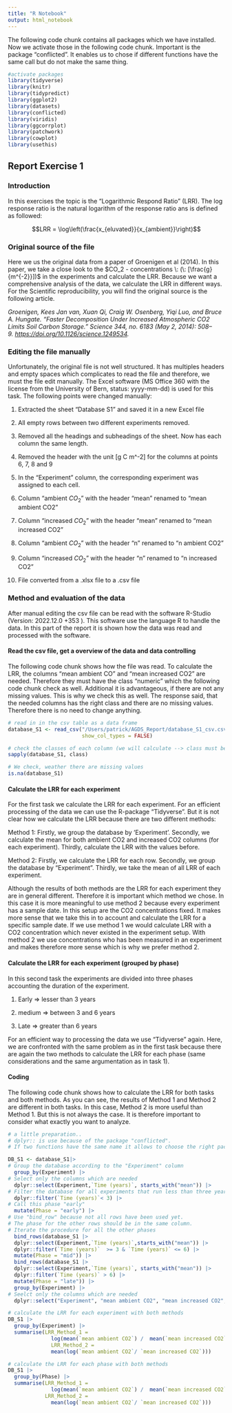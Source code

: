 ```yaml
---
title: "R Notebook"
output: html_notebook
---
```


The following code chunk contains all packages which we have installed.
Now we activate those in the following code chunk. Important is the
package "conflicted". It enables us to chose if different functions have
the same call but do not make the same thing.

```r
#activate packages
library(tidyverse)
library(knitr)
library(tidypredict)
library(ggplot2)
library(datasets)
library(conflicted)
library(viridis)
library(ggcorrplot)
library(patchwork)
library(cowplot)
library(usethis)
```

## Report Exercise 1

### Introduction

In this exercises the topic is the "Logarithmic Respond Ratio" (LRR).
The log response ratio is the natural logarithm of the response ratio
ans is defined as followed:

$$LRR = \log\left(\frac{x_{eluvated}}{x_{ambient}}\right)$$

### Original source of the file

Here we us the original data from a paper of Groenigen et al (2014). In
this paper, we take a close look to the
$CO_2 - concentrations \: (\: [\frac{g}{m^{-2}}])$ in the experiments
and calculate the LRR. Because we want a comprehensive analysis of the
data, we calculate the LRR in different ways. For the Scientific
reproducibility, you will find the original source is the following
article.

*Groenigen, Kees Jan van, Xuan Qi, Craig W. Osenberg, Yiqi Luo, and
Bruce A. Hungate. "Faster Decomposition Under Increased Atmospheric CO2
Limits Soil Carbon Storage." Science 344, no. 6183 (May 2, 2014):
508--9. <https://doi.org/10.1126/science.1249534>.*

### Editing the file manually

Unfortunately, the original file is not well structured. It has
multiples headers and empty spaces which complicates to read the file
and therefore, we must the file edit manually. The Excel software (MS
Office 360 with the license from the University of Bern, status:
yyyy-mm-dd) is used for this task. The following points were changed
manually:

1.  Extracted the sheet "Database S1" and saved it in a new Excel file

2.  All empty rows between two different experiments removed.

3.  Removed all the headings and subheadings of the sheet. Now has each
    column the same length.

4.  Removed the header with the unit [g C m\^-2] for the columns at
    points 6, 7, 8 and 9

5.  In the "Experiment" column, the corresponding experiment was
    assigned to each cell.

6.  Column "ambient $CO_2$" with the header "mean" renamed to "mean
    ambient CO2"

7.  Column "increased $CO_2$" with the header "mean" renamed to "mean
    increased CO2"

8.  Column "ambient $CO_2$" with the header "n" renamed to "n ambient
    CO2"

9.  Column "increased $CO_2$" with the header "n" renamed to "n
    increased CO2"

10. File converted from a .xlsx file to a .csv file

### Method and evaluation of the data

After manual editing the csv file can be read with the software R-Studio
(Version: 2022.12.0 +353 ). This software use the language R to handle
the data. In this part of the report it is shown how the data was read
and processed with the software.

#### Read the csv file, get a overview of the data and data controlling

The following code chunk shows how the file was read. To calculate the
LRR, the columns "mean ambient CO" and "mean increased CO2" are needed.
Therefore they must have the class "numeric" which the following code
chunk check as well. Additional it is advantageous, if there are not any
missing values. This is why we check this as well. The response said,
that the needed columns has the right class and there are no missing
values. Therefore there is no need to change anything.

```r
# read in in the csv table as a data frame
database_S1 <- read_csv("/Users/patrick/AGDS_Report/database_S1_csv.csv",
                        show_col_types = FALSE)

# check the classes of each column (we will calculate --> class must be numeric)
sapply(database_S1, class)

# We check, weather there are missing values
is.na(database_S1)
```

#### Calculate the LRR for each experiment

For the first task we calculate the LRR for each experiment. For an
efficient processing of the data we can use the R-package "Tidyverse".
But it is not clear how we calculate the LRR because there are two
different methods:

Method 1: Firstly, we group the database by 'Experiment'. Secondly, we
calculate the mean for both ambient CO2 and increased CO2 columns (for
each experiment). Thirdly, calculate the LRR with the values before.

Method 2: Firstly, we calculate the LRR for each row. Secondly, we group
the database by "Experiment". Thirdly, we take the mean of all LRR of
each experiment.

Although the results of both methods are the LRR for each experiment
they are in general different. Therefore it is important which method we
chose. In this case it is more meaningful to use method 2 because every
experiment has a sample date. In this setup are the CO2 concentrations
fixed. It makes more sense that we take this in to account and calculate
the LRR for a specific sample date. If we use method 1 we would
calculate LRR with a CO2 concentration which never existed in the
experiment setup. With method 2 we use concentrations who has been
measured in an experiment and makes therefore more sense which is why we
prefer method 2.

#### Calculate the LRR for each experiment (grouped by phase)

In this second task the experiments are divided into three phases
accounting the duration of the experiment.

1)  Early $\Longrightarrow$ lesser than 3 years

2)  medium $\Longrightarrow$ between 3 and 6 years

3)  Late $\Longrightarrow$ greater than 6 years

For an efficient way to processing the data we use "Tidyverse" again.
Here, we are confronted with the same problem as in the first task
because there are again the two methods to calculate the LRR for each
phase (same considerations and the same argumentation as in task 1).

#### Coding

The following code chunk shows how to calculate the LRR for both tasks
and both methods. As you can see, the results of Method 1 and Method 2
are different in both tasks. In this case, Method 2 is more useful than
Method 1. But this is not always the case. It is therefore important to
consider what exactly you want to analyze.

```r
# a little preparation..
# dplyr:: is use because of the package "conflicted".
# If two functions have the same name it allows to choose the right package.

DB_S1 <- database_S1|>
# Group the database according to the "Experiment" column  
  group_by(Experiment) |>
# Select only the columns which are needed  
  dplyr::select(Experiment,`Time (years)`, starts_with("mean")) |>
# Filter the database for all experiments that run less than three years
  dplyr::filter(`Time (years)`< 3) |>
# Call this phase "early"  
  mutate(Phase = "early") |>
# Use "bind_row" because not all rows have been used yet. 
# The phase for the other rows should be in the same column. 
# Iterate the procedure for all the other phases   
  bind_rows(database_S1 |>
  dplyr::select(Experiment,`Time (years)`,starts_with("mean")) |>
  dplyr::filter(`Time (years)`  >= 3 & `Time (years)` <= 6) |>
  mutate(Phase = "mid")) |>
  bind_rows(database_S1 |>
  dplyr::select(Experiment,`Time (years)`, starts_with("mean")) |>
  dplyr::filter(`Time (years)` > 6) |>
  mutate(Phase = "late")) |>
  group_by(Experiment) |>
# Seelct only the columns which are needed  
  dplyr::select("Experiment", "mean ambient CO2", "mean increased CO2", "Phase")

# calculate the LRR for each experiment with both methods
DB_S1 |>
  group_by(Experiment) |>
  summarise(LRR_Method_1 = 
              log(mean(`mean ambient CO2`) /  mean(`mean increased CO2`)),
              LRR_Method_2 = 
              mean(log(`mean ambient CO2`/ `mean increased CO2`)))

# calculate the LRR for each phase with both methods
DB_S1 |>
  group_by(Phase) |>
  summarise(LRR_Method_1 = 
              log(mean(`mean ambient CO2`) /  mean(`mean increased CO2`)),
            LRR_Method_2 = 
              mean(log(`mean ambient CO2`/ `mean increased CO2`)))
```

